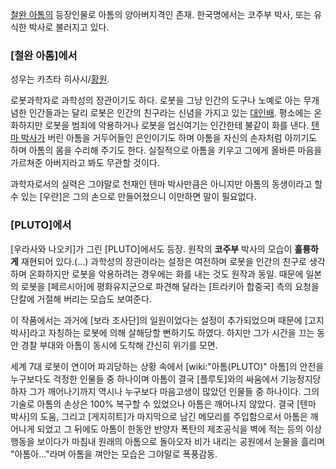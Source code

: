 [[철완 아톰]]의 등장인물로 아톰의 양아버지격인 존재. 한국명에서는 코주부 박사, 또는 유식한 박사로 불러지고 있다.

=== [철완 아톰]에서 ===
성우는 카츠타 히사시/[[황원]].

로봇과학자로 과학성의 장관이기도 하다. 로봇을 그냥 인간의 도구나 노예로 아는 무개념한 인간들과는 달리 로봇은 인간의 친구라는 신념을 가지고 있는 [[대인배]]. 평소에는 온화하지만 로봇을 범죄에 악용하거나 로봇을 업신여기는 인간한테 불같이 화를 낸다. [[텐마 박사]]가 버린 아톰을 거두어들인 은인이기도 하며 아톰을 자신의 손자처럼 아끼기도 하며 아톰의 몸을 수리해 주기도 한다. 실질적으로 아톰을 키우고 그에게 올바른 마음을 가르쳐준 아버지라고 봐도 무관할 것이다.

과학자로서의 실력은 그야말로 천재인 텐마 박사만큼은 아니지만 아톰의 동생이라고 할 수 있는 [우란]은 그의 손으로 만들어졌으니 이만하면 말이 필요없다.

=== [PLUTO]에서 ===
[우라사와 나오키]가 그린 [PLUTO]에서도 등장. 원작의 '''코주부''' 박사의 모습이 '''훌륭하게''' 재현되어 있다.(...) 과학성의 장관이라는 설정은 여전하며 로봇을 인간의 친구로 생각하며 온화하지만 로봇을 악용하려는 경우에는 화를 내는 것도 원작과 동일. 때문에 일본의 로봇을 [페르시아]에 평화유지군으로 파견해 달라는 [트라키아 합중국] 측의 요청을 단칼에 거절해 버리는 모습도 보여준다.

이 작품에서는 과거에 [보라 조사단]의 일원이었다는 설정이 추가되었으며 때문에 [고지 박사]라고 자칭하는 로봇에 의해 살해당할 뻔하기도 하였다. 하지만 그가 시간을 끄는 동안 경찰 부대와 아톰이 동시에 도착해 간신히 위기를 모면.

세계 7대 로봇이 연이어 파괴당하는 상황 속에서 [wiki:"아톰(PLUTO)" 아톰]의 안전을 누구보다도 걱정한 인물들 중 하나이며 아톰이 결국 [플루토]와의 싸움에서 기능정지당하자 그가 깨어나기까지 역시나 누구보다 마음고생이 많았던 인물들 중 하나이다. 그의 기술로 아톰의 손상은 100% 복구할 수 있었으나 아톰은 깨어나지 않았다. 결국 [텐마 박사]의 도움, 그리고 [게지히트]가 마지막으로 남긴 메모리를 주입함으로서 아톰은 깨어나게 되었고 그 뒤에도 아톰이 한동안 반양자 폭탄의 제조공식을 벽에 적는 등의 이상행동을 보이다가 마침내 원래의 아톰으로 돌아오자 비가 내리는 공원에서 눈물을 흘리며 "아톰아..."라며 아톰을 껴안는 모습은 그야말로 폭풍감동.
